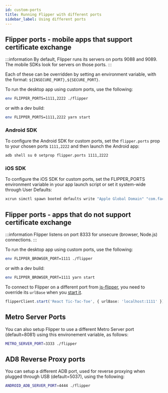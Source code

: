 ```yaml
---
id: custom-ports
title: Running Flipper with different ports
sidebar_label: Using different ports
---
```


## Flipper ports - mobile  apps that support certificate exchange

:::information
By default, Flipper runs its servers on ports 9088 and 9089.
The mobile SDKs look for servers on those ports.
:::

Each of these can be overridden by setting an environment variable, with the format: `${INSECURE_PORT},${SECURE_PORT}`.

To run the desktop app using custom ports, use the following:

```sh
env FLIPPER_PORTS=1111,2222 ./flipper
```

or with a dev build:

```sh
env FLIPPER_PORTS=1111,2222 yarn start
```

### Android SDK

To configure the Android SDK for custom ports, set the `flipper.ports` prop to your chosen ports `1111,2222` and then launch the Android app:

```sh
adb shell su 0 setprop flipper.ports 1111,2222
```

### iOS SDK

To configure the iOS SDK for custom ports, set the FLIPPER_PORTS environment variable in your app launch script or set it system-wide through User Defaults:

```sh
xcrun simctl spawn booted defaults write "Apple Global Domain" "com.facebook.flipper.ports" -string "1111,2222"
```

## Flipper ports - apps that do not support certificate exchange

:::information
Flipper listens on port 8333 for unsecure (browser, Node.js) connections.
:::

To run the desktop app using custom ports, use the following:

```sh
env FLIPPER_BROWSER_PORT=1111 ./flipper
```

or with a dev build:

```sh
env FLIPPER_BROWSER_PORT=1111 yarn start
```

To connect to Flipper on a different port from [js-flipper](https://github.com/facebook/flipper/tree/main/js/js-flipper), you need to override its `urlBase` when you [start it](https://github.com/facebook/flipper/blob/0993d21f3b52d38969e4d2e330eb97ec4d840a9d/js/react-flipper-example/src/FlipperTicTacToe.tsx#L19).

```ts
flipperClient.start('React Tic-Tac-Toe', { urlBase: 'localhost:1111' });
```

## Metro Server Ports

You can also setup Flipper to use a different Metro Server port (default=8081) using this environement variable, as follows:

```sh
METRO_SERVER_PORT=3333 ./flipper
```

## AD8 Reverse Proxy ports

You can setup a different ADB port, used for reverse proxying when plugged through USB (default=5037), using the following:

```sh
ANDROID_ADB_SERVER_PORT=4444 ./flipper
```
